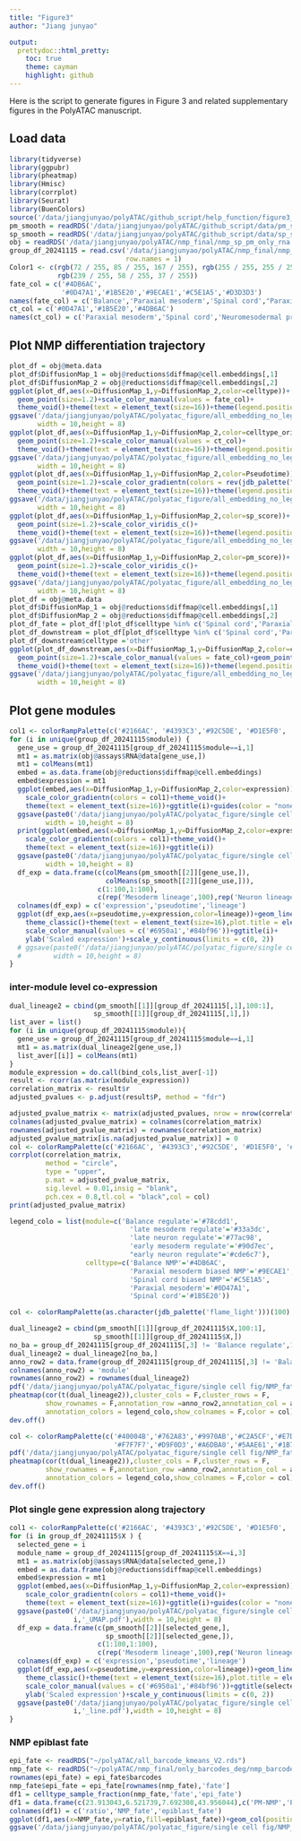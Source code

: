 ```yaml
---
title: "Figure3"
author: "Jiang junyao"

output: 
  prettydoc::html_pretty:
    toc: true
    theme: cayman
    highlight: github
---
```

Here is the script to generate figures in Figure 3 and related supplementary figures in the PolyATAC manuscript.

## Load data
```r
library(tidyverse)
library(ggpubr)
library(pheatmap)
library(Hmisc)
library(corrplot)
library(Seurat)
library(BuenColors)
source('/data/jiangjunyao/polyATAC/github_script/help_function/figure3_help_function.R')
pm_smooth = readRDS('/data/jiangjunyao/polyATAC/github_script/data/pm_smooth.rds')
sp_smooth = readRDS('/data/jiangjunyao/polyATAC/github_script/data/sp_smooth.rds')
obj = readRDS('/data/jiangjunyao/polyATAC/nmp_final/nmp_sp_pm_only_rna.rds')
group_df_20241115 = read.csv('/data/jiangjunyao/polyATAC/nmp_final/nmp_pseudotime_module/only_rna/group_df_20241115.csv',
                             row.names = 1)
Color1 <- c(rgb(72 / 255, 85 / 255, 167 / 255), rgb(255 / 255, 255 / 255, 255 / 255),
            rgb(239 / 255, 58 / 255, 37 / 255))
fate_col = c('#4DB6AC',
             '#0D47A1','#1B5E20','#9ECAE1','#C5E1A5','#D3D3D3')
names(fate_col) = c('Balance','Paraxial mesoderm','Spinal cord',"Paraxial_mesoderm_bias","Spinal_cord_bias",'other')
ct_col = c('#0D47A1','#1B5E20','#4DB6AC')
names(ct_col) = c('Paraxial mesoderm','Spinal cord','Neuromesodermal progenitors')

```

## Plot NMP differentiation trajectory

```r
plot_df = obj@meta.data
plot_df$DiffusionMap_1 = obj@reductions$diffmap@cell.embeddings[,1]
plot_df$DiffusionMap_2 = obj@reductions$diffmap@cell.embeddings[,2]
ggplot(plot_df,aes(x=DiffusionMap_1,y=DiffusionMap_2,color=celltype))+
  geom_point(size=1.2)+scale_color_manual(values = fate_col)+
  theme_void()+theme(text = element_text(size=16))+theme(legend.position = "none")
ggsave('/data/jiangjunyao/polyATAC/polyatac_figure/all_embedding_no_legend/fig3/NMP diffusion map embedding celltype.pdf',
       width = 10,height = 8)
ggplot(plot_df,aes(x=DiffusionMap_1,y=DiffusionMap_2,color=celltype_ori))+
  geom_point(size=1.2)+scale_color_manual(values = ct_col)+
  theme_void()+theme(text = element_text(size=16))+theme(legend.position = "none")
ggsave('/data/jiangjunyao/polyATAC/polyatac_figure/all_embedding_no_legend/fig3/NMP diffusion map embedding celltype_original.pdf',
       width = 10,height = 8)
ggplot(plot_df,aes(x=DiffusionMap_1,y=DiffusionMap_2,color=Pseudotime))+
  geom_point(size=1.2)+scale_color_gradientn(colors = rev(jdb_palette("brewer_marine")))+
  theme_void()+theme(text = element_text(size=16))+theme(legend.position = "none")
ggsave('/data/jiangjunyao/polyATAC/polyatac_figure/all_embedding_no_legend/fig3/NMP diffusion map embedding pseudotime.pdf',
       width = 10,height = 8)
ggplot(plot_df,aes(x=DiffusionMap_1,y=DiffusionMap_2,color=sp_score))+
  geom_point(size=1.2)+scale_color_viridis_c()+
  theme_void()+theme(text = element_text(size=16))+theme(legend.position = "none")
ggsave('/data/jiangjunyao/polyATAC/polyatac_figure/all_embedding_no_legend/fig3/NMP diffusion map embedding spinal cord bias score.pdf',
       width = 10,height = 8)
ggplot(plot_df,aes(x=DiffusionMap_1,y=DiffusionMap_2,color=pm_score))+
  geom_point(size=1.2)+scale_color_viridis_c()+
  theme_void()+theme(text = element_text(size=16))+theme(legend.position = "none")
ggsave('/data/jiangjunyao/polyATAC/polyatac_figure/all_embedding_no_legend/fig3/NMP diffusion map embedding paraxial mesoderm bias score.pdf',
       width = 10,height = 8)
plot_df = obj@meta.data
plot_df$DiffusionMap_1 = obj@reductions$diffmap@cell.embeddings[,1]
plot_df$DiffusionMap_2 = obj@reductions$diffmap@cell.embeddings[,2]
plot_df_fate = plot_df[!plot_df$celltype %in% c('Spinal cord','Paraxial mesoderm'),]
plot_df_downstream = plot_df[plot_df$celltype %in% c('Spinal cord','Paraxial mesoderm'),]
plot_df_downstream$celltype ='other'
ggplot(plot_df_downstream,aes(x=DiffusionMap_1,y=DiffusionMap_2,color=celltype))+
  geom_point(size=1.2)+scale_color_manual(values = fate_col)+geom_point(data = plot_df_fate)+
  theme_void()+theme(text = element_text(size=16))+theme(legend.position = "none")
ggsave('/data/jiangjunyao/polyATAC/polyatac_figure/all_embedding_no_legend/fig3/NMP diffusion map embedding only fate.pdf',
       width = 10,height = 8)
```

## Plot gene modules
```r
col1 <- colorRampPalette(c('#2166AC', '#4393C3','#92C5DE', '#D1E5F0', '#F7F7F7', '#FDDBC7', '#F4A582', '#D6604D', '#B2182B'))(100)
for (i in unique(group_df_20241115$module)) {
  gene_use = group_df_20241115[group_df_20241115$module==i,1]
  mt1 = as.matrix(obj@assays$RNA@data[gene_use,])
  mt1 = colMeans(mt1)
  embed = as.data.frame(obj@reductions$diffmap@cell.embeddings)
  embed$expression = mt1
  ggplot(embed,aes(x=DiffusionMap_1,y=DiffusionMap_2,color=expression))+geom_point(size=1.2)+
    scale_color_gradientn(colors = col1)+theme_void()+
    theme(text = element_text(size=16))+ggtitle(i)+guides(color = "none")
  ggsave(paste0('/data/jiangjunyao/polyATAC/polyatac_figure/single cell fig/NMP_fate_analysis/module_average_expression/diffusionmap embedding_nolegend',i,'.pdf'),
         width = 10,height = 8)
  print(ggplot(embed,aes(x=DiffusionMap_1,y=DiffusionMap_2,color=expression))+geom_point(size=1.2)+
    scale_color_gradientn(colors = col1)+theme_void()+
    theme(text = element_text(size=16))+ggtitle(i))
  ggsave(paste0('/data/jiangjunyao/polyATAC/polyatac_figure/single cell fig/NMP_fate_analysis/module_average_expression/diffusionmap embedding_',i,'.pdf'),
         width = 10,height = 8)
  df_exp = data.frame(c(colMeans(pm_smooth[[2]][gene_use,]),
                        colMeans(sp_smooth[[2]][gene_use,])),
                      c(1:100,1:100),
                      c(rep('Mesoderm lineage',100),rep('Neuron lineage',100)))
  colnames(df_exp) = c('expression','pseudotime','lineage')
  ggplot(df_exp,aes(x=pseudotime,y=expression,color=lineage))+geom_line(size=1)+
    theme_classic()+theme(text = element_text(size=16),plot.title = element_text(hjust = 0.5))+
    scale_color_manual(values = c('#6950a1','#84bf96'))+ggtitle(i)+
    ylab('Scaled expression')+scale_y_continuous(limits = c(0, 2))
  # ggsave(paste0('/data/jiangjunyao/polyATAC/polyatac_figure/single cell fig/NMP_fate_analysis/module_average_expression/lineplot_',i,'.pdf'),
  #        width = 10,height = 8)
}
```

### inter-module level co-expression

```r
dual_lineage2 = cbind(pm_smooth[[1]][group_df_20241115[,1],100:1],
                     sp_smooth[[1]][group_df_20241115[,1],])
list_aver = list()
for (i in unique(group_df_20241115$module)){
  gene_use = group_df_20241115[group_df_20241115$module==i,1]
  mt1 = as.matrix(dual_lineage2[gene_use,])
  list_aver[[i]] = colMeans(mt1)
}
module_expression = do.call(bind_cols,list_aver[-1])
result <- rcorr(as.matrix(module_expression))
correlation_matrix <- result$r
adjusted_pvalues <- p.adjust(result$P, method = "fdr")

adjusted_pvalue_matrix <- matrix(adjusted_pvalues, nrow = nrow(correlation_matrix), ncol = ncol(correlation_matrix))
colnames(adjusted_pvalue_matrix) = colnames(correlation_matrix)
rownames(adjusted_pvalue_matrix) = rownames(correlation_matrix)
adjusted_pvalue_matrix[is.na(adjusted_pvalue_matrix)] = 0
col <- colorRampPalette(c('#2166AC', '#4393C3','#92C5DE', '#D1E5F0', '#F7F7F7', '#FDDBC7', '#F4A582', '#D6604D', '#B2182B'))(100)
corrplot(correlation_matrix, 
         method = "circle",
         type = "upper", 
         p.mat = adjusted_pvalue_matrix,
         sig.level = 0.01,insig = "blank",
         pch.cex = 0.8,tl.col = "black",col = col)
print(adjusted_pvalue_matrix)
```

```r
legend_colo = list(module=c('Balance regulate'='#78cdd1',
                              'late mesoderm regulate'='#33a3dc',
                              'late neuron regulate'='#77ac98',
                              'early mesoderm regulate'='#90d7ec',
                              "early neuron regulate"='#cde6c7'),
                   celltype=c('Balance NMP'='#4DB6AC',
                              'Paraxial mesoderm biased NMP'='#9ECAE1',
                              'Spinal cord biased NMP'='#C5E1A5',
                              'Paraxial mesoderm'='#0D47A1',
                              'Spinal cord'='#1B5E20'))

col <- colorRampPalette(as.character(jdb_palette('flame_light')))(100)

dual_lineage2 = cbind(pm_smooth[[1]][group_df_20241115$X,100:1],
                     sp_smooth[[1]][group_df_20241115$X,])
no_ba = group_df_20241115[group_df_20241115[,3] != 'Balance regulate',1]
dual_lineage2 = dual_lineage2[no_ba,]
anno_row2 = data.frame(group_df_20241115[group_df_20241115[,3] != 'Balance regulate',3])
colnames(anno_row2) = 'module'
rownames(anno_row2) = rownames(dual_lineage2)
pdf('/data/jiangjunyao/polyATAC/polyatac_figure/single cell fig/NMP_fate_analysis/inter module regulation_single gene_col1.pdf',width = 10,height = 8)
pheatmap(cor(t(dual_lineage2)),cluster_cols = F,cluster_rows = F,
         show_rownames = F,annotation_row =anno_row2,annotation_col = anno_row2,
         annotation_colors = legend_colo,show_colnames = F,color = col)
dev.off()

col <- colorRampPalette(c('#40004B','#762A83','#9970AB','#C2A5CF','#E7D4E8',
                          '#F7F7F7','#D9F0D3','#A6DBA0','#5AAE61','#1B7837','#00441B'))(100)
pdf('/data/jiangjunyao/polyATAC/polyatac_figure/single cell fig/NMP_fate_analysis/inter module regulation_single gene_col2.pdf',width = 10,height = 8)
pheatmap(cor(t(dual_lineage2)),cluster_cols = F,cluster_rows = F,
         show_rownames = F,annotation_row =anno_row2,annotation_col = anno_row2,
         annotation_colors = legend_colo,show_colnames = F,color = col)
dev.off()
```
### Plot single gene expression along trajectory
```r
col1 <- colorRampPalette(c('#2166AC', '#4393C3','#92C5DE', '#D1E5F0', '#F7F7F7', '#FDDBC7', '#F4A582', '#D6604D', '#B2182B'))(100)
for (i in group_df_20241115$X ) {
  selected_gene = i
  module_name = group_df_20241115[group_df_20241115$X==i,3]
  mt1 = as.matrix(obj@assays$RNA@data[selected_gene,])
  embed = as.data.frame(obj@reductions$diffmap@cell.embeddings)
  embed$expression = mt1
  ggplot(embed,aes(x=DiffusionMap_1,y=DiffusionMap_2,color=expression))+geom_point(size=1.2)+
    scale_color_gradientn(colors = col1)+theme_void()+
    theme(text = element_text(size=16))+ggtitle(i)+guides(color = "none")
  ggsave(paste0('/data/jiangjunyao/polyATAC/polyatac_figure/single cell fig/NMP_fate_analysis/gene_pseudotime_dynamics/',module_name,'_',
                i,'_UMAP.pdf'),width = 10,height = 8)
  df_exp = data.frame(c(pm_smooth[[2]][selected_gene,],
                        sp_smooth[[2]][selected_gene,]),
                      c(1:100,1:100),
                      c(rep('Mesoderm lineage',100),rep('Neuron lineage',100)))
  colnames(df_exp) = c('expression','pseudotime','lineage')
  ggplot(df_exp,aes(x=pseudotime,y=expression,color=lineage))+geom_line(size=1)+
    theme_classic()+theme(text = element_text(size=16),plot.title = element_text(hjust = 0.5))+
    scale_color_manual(values = c('#6950a1','#84bf96'))+ggtitle(selected_gene)+
    ylab('Scaled expression')+scale_y_continuous(limits = c(0, 2))
  ggsave(paste0('/data/jiangjunyao/polyATAC/polyatac_figure/single cell fig/NMP_fate_analysis/gene_pseudotime_dynamics/',module_name,'_',
                i,'_line.pdf'),width = 10,height = 8)
}
```

### NMP epiblast fate
```r
epi_fate <- readRDS("~/polyATAC/all_barcode_kmeans_V2.rds")
nmp_fate <- readRDS("~/polyATAC/nmp_final/only_barcodes_deg/nmp_barcode_fate_kmeans.rds")
rownames(epi_fate) = epi_fate$barcodes
nmp_fate$epi_fate = epi_fate[rownames(nmp_fate),'fate']
df1 = celltype_sample_fraction(nmp_fate,'fate','epi_fate')
df1 = data.frame(c(23.913043,6.521739,7.692308,43.956044),c('PM-NMP','PM-NMP','SC-NMP','SC-NMP'),c('Mesoderm-bias','NeuroEctoderm-bias','Mesoderm-bias','NeuroEctoderm-bias'))
colnames(df1) = c('ratio','NMP_fate','epiblast_fate')
ggplot(df1,aes(x=NMP_fate,y=ratio,fill=epiblast_fate))+geom_col(position = 'dodge',width = 0.6)+theme_minimal()+theme(text = element_text(size=16))+scale_fill_manual(values = c('#AEC7E8FF','#98DF8AFF'))
ggsave('/data/jiangjunyao/polyATAC/polyatac_figure/single cell fig/NMP_fate_analysis/NMP_fate_epiblast_fate_fraction.pdf',width = 8,height = 6)
```

### 